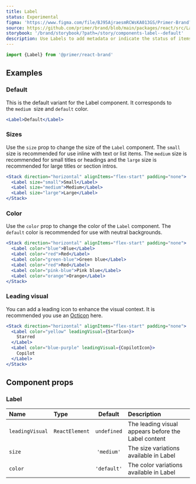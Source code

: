 ```yaml
---
title: Label
status: Experimental
figma: 'https://www.figma.com/file/BJ95AjraesmRCWsKA013GS/Primer-Brand?node-id=6084-28401'
source: https://github.com/primer/brand/blob/main/packages/react/src/Label/Label.tsx
storybook: '/brand/storybook/?path=/story/components-label--default'
description: Use Labels to add metadata or indicate the status of items.
---
```



```js
import {Label} from '@primer/react-brand'
```

## Examples

### Default

This is the default variant for the Label component. It corresponds to the `medium`  size and `default` color.

```jsx live
<Label>Default</Label>
```

### Sizes

Use the `size` prop to change the size of the `Label` component. The `small` size is recommended for use inline with text or list items. The `medium` size is recommended for small titles or headings and the `large` size is recommended for large titles or section intros.

```jsx live
<Stack direction="horizontal" alignItems="flex-start" padding="none">
  <Label size="small">Small</Label>
  <Label size="medium">Medium</Label>
  <Label size="large">Large</Label>
</Stack>
```

### Color

Use the `color` prop to change the color of the `Label` component. The `default` color is recommended for use with neutral backgrounds.

```jsx live
<Stack direction="horizontal" alignItems="flex-start" padding="none">
  <Label color="blue">Blue</Label>
  <Label color="red">Red</Label>
  <Label color="green-blue">Green blue</Label>
  <Label color="red">Red</Label>
  <Label color="pink-blue">Pink blue</Label>
  <Label color="orange">Orange</Label>
</Stack>
```

### Leading visual

You can add a leading icon to enhance the visual context. It is recommended you use an [Octicon](https://primer.style/octicons) here.

```jsx live
<Stack direction="horizontal" alignItems="flex-start" padding="none">
  <Label color="yellow" leadingVisual={StarIcon}>
    Starred
  </Label>
  <Label color="blue-purple" leadingVisual={CopilotIcon}>
    Copilot
  </Label>
</Stack>
```

## Component props

### Label

| Name            | Type                                                   |   Default   | Description                                         |
| :-------------- | :----------------------------------------------------- | :---------: | :-------------------------------------------------- |
| `leadingVisual` | `ReactElement`                                         | `undefined` | The leading visual appears before the Label content |
| `size`          | <PropTableValues values={LabelSizes} addLineBreaks />  | `'medium'`  | The size variations available in Label              |
| `color`         | <PropTableValues values={LabelColors} addLineBreaks /> | `'default'` | The color variations available in Label             |
